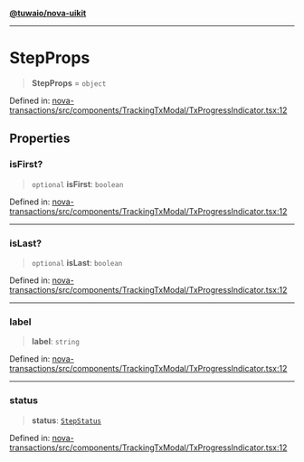 [**@tuwaio/nova-uikit**](../../../README.md)

***

# StepProps

> **StepProps** = `object`

Defined in: [nova-transactions/src/components/TrackingTxModal/TxProgressIndicator.tsx:12](https://github.com/TuwaIO/nova-uikit/blob/5a66ae19854e84e32f7dbfe0778450e3efe4af98/packages/nova-transactions/src/components/TrackingTxModal/TxProgressIndicator.tsx#L12)

## Properties

### isFirst?

> `optional` **isFirst**: `boolean`

Defined in: [nova-transactions/src/components/TrackingTxModal/TxProgressIndicator.tsx:12](https://github.com/TuwaIO/nova-uikit/blob/5a66ae19854e84e32f7dbfe0778450e3efe4af98/packages/nova-transactions/src/components/TrackingTxModal/TxProgressIndicator.tsx#L12)

***

### isLast?

> `optional` **isLast**: `boolean`

Defined in: [nova-transactions/src/components/TrackingTxModal/TxProgressIndicator.tsx:12](https://github.com/TuwaIO/nova-uikit/blob/5a66ae19854e84e32f7dbfe0778450e3efe4af98/packages/nova-transactions/src/components/TrackingTxModal/TxProgressIndicator.tsx#L12)

***

### label

> **label**: `string`

Defined in: [nova-transactions/src/components/TrackingTxModal/TxProgressIndicator.tsx:12](https://github.com/TuwaIO/nova-uikit/blob/5a66ae19854e84e32f7dbfe0778450e3efe4af98/packages/nova-transactions/src/components/TrackingTxModal/TxProgressIndicator.tsx#L12)

***

### status

> **status**: [`StepStatus`](StepStatus.md)

Defined in: [nova-transactions/src/components/TrackingTxModal/TxProgressIndicator.tsx:12](https://github.com/TuwaIO/nova-uikit/blob/5a66ae19854e84e32f7dbfe0778450e3efe4af98/packages/nova-transactions/src/components/TrackingTxModal/TxProgressIndicator.tsx#L12)
